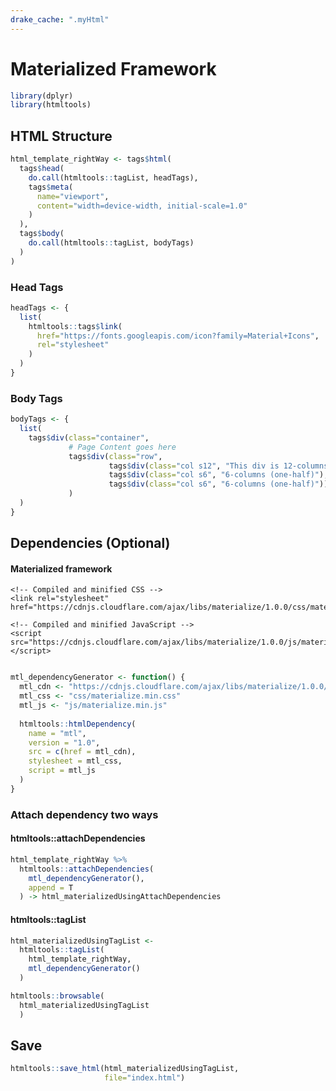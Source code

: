 ```yaml
---
drake_cache: ".myHtml"
---
```


# Materialized Framework

```r
library(dplyr)
library(htmltools)
```


## HTML Structure

```r
html_template_rightWay <- tags$html(
  tags$head(
    do.call(htmltools::tagList, headTags),
    tags$meta(
      name="viewport",
      content="width=device-width, initial-scale=1.0"
    )
  ),
  tags$body(
    do.call(htmltools::tagList, bodyTags)
  )
)
```

### Head Tags

```r
headTags <- {
  list(
    htmltools::tags$link(
      href="https://fonts.googleapis.com/icon?family=Material+Icons",
      rel="stylesheet"
    )
  )
}
```

### Body Tags

```r
bodyTags <- {
  list(
    tags$div(class="container",
             # Page Content goes here
             tags$div(class="row",
                      tags$div(class="col s12", "This div is 12-columns wide on all screen sizes"),
                      tags$div(class="col s6", "6-columns (one-half)"),
                      tags$div(class="col s6", "6-columns (one-half)"))
             )
  )
}
```


## Dependencies (Optional)

#### Materialized framework{-}

```
<!-- Compiled and minified CSS -->
<link rel="stylesheet" href="https://cdnjs.cloudflare.com/ajax/libs/materialize/1.0.0/css/materialize.min.css">

<!-- Compiled and minified JavaScript -->
<script src="https://cdnjs.cloudflare.com/ajax/libs/materialize/1.0.0/js/materialize.min.js"></script>
            
```


```r
mtl_dependencyGenerator <- function() {
  mtl_cdn <- "https://cdnjs.cloudflare.com/ajax/libs/materialize/1.0.0/"
  mtl_css <- "css/materialize.min.css"
  mtl_js <- "js/materialize.min.js"
  
  htmltools::htmlDependency(
    name = "mtl",
    version = "1.0",
    src = c(href = mtl_cdn),
    stylesheet = mtl_css,
    script = mtl_js
  )
}
```


### Attach dependency two ways

#### htmltools::attachDependencies{-}

```r
html_template_rightWay %>%
  htmltools::attachDependencies(
    mtl_dependencyGenerator(),
    append = T
  ) -> html_materializedUsingAttachDependencies
```

#### htmltools::tagList{-}

```r
html_materializedUsingTagList <- 
  htmltools::tagList(
    html_template_rightWay,
    mtl_dependencyGenerator()
  )
```


```r
htmltools::browsable(
  html_materializedUsingTagList
  )
```


## Save


```r
htmltools::save_html(html_materializedUsingTagList,
                     file="index.html")
```


